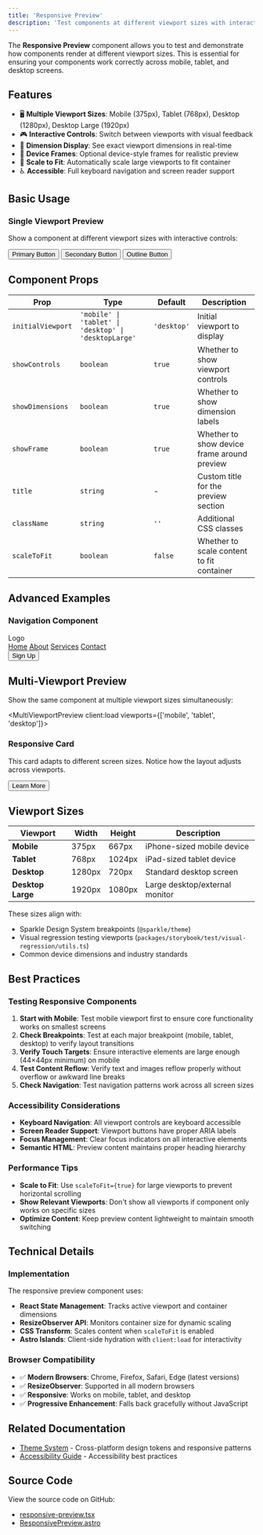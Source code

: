 ```yaml
---
title: 'Responsive Preview'
description: 'Test components at different viewport sizes with interactive responsive preview controls'
---
```



The **Responsive Preview** component allows you to test and demonstrate how components render at different viewport sizes. This is essential for ensuring your components work correctly across mobile, tablet, and desktop screens.

## Features

- 🖥️ **Multiple Viewport Sizes**: Mobile (375px), Tablet (768px), Desktop (1280px), Desktop Large (1920px)
- 🎮 **Interactive Controls**: Switch between viewports with visual feedback
- 📏 **Dimension Display**: See exact viewport dimensions in real-time
- 🎨 **Device Frames**: Optional device-style frames for realistic preview
- 📱 **Scale to Fit**: Automatically scale large viewports to fit container
- ♿ **Accessible**: Full keyboard navigation and screen reader support

## Basic Usage

### Single Viewport Preview

Show a component at different viewport sizes with interactive controls:

<ResponsivePreview title="Button Component Preview" initialViewport="mobile">
  <div>
    <Button variant="primary">Primary Button</Button>
    <Button variant="secondary">Secondary Button</Button>
    <Button variant="outline">Outline Button</Button>
  </div>
</ResponsivePreview>

## Component Props

| Prop | Type | Default | Description |
|------|------|---------|-------------|
| `initialViewport` | `'mobile' \| 'tablet' \| 'desktop' \| 'desktopLarge'` | `'desktop'` | Initial viewport to display |
| `showControls` | `boolean` | `true` | Whether to show viewport controls |
| `showDimensions` | `boolean` | `true` | Whether to show dimension labels |
| `showFrame` | `boolean` | `true` | Whether to show device frame around preview |
| `title` | `string` | - | Custom title for the preview section |
| `className` | `string` | `''` | Additional CSS classes |
| `scaleToFit` | `boolean` | `false` | Whether to scale content to fit container |

## Advanced Examples

### Navigation Component

<ResponsivePreview title="Navigation Bar" initialViewport="tablet" showDimensions={true}>
  <nav>
    <div>Logo</div>
    <div>
      <a href="#">Home</a>
      <a href="#">About</a>
      <a href="#">Services</a>
      <a href="#">Contact</a>
    </div>
    <Button variant="primary" size="sm">Sign Up</Button>
  </nav>
</ResponsivePreview>

## Multi-Viewport Preview

Show the same component at multiple viewport sizes simultaneously:

<MultiViewportPreview client:load viewports={['mobile', 'tablet', 'desktop']}>
  <div>
    <h3>Responsive Card</h3>
    <p>This card adapts to different screen sizes. Notice how the layout adjusts across viewports.</p>
    <Button variant="primary">Learn More</Button>
  </div>
</MultiViewportPreview>

## Viewport Sizes

| Viewport | Width | Height | Description |
|----------|-------|--------|-------------|
| **Mobile** | 375px | 667px | iPhone-sized mobile device |
| **Tablet** | 768px | 1024px | iPad-sized tablet device |
| **Desktop** | 1280px | 720px | Standard desktop screen |
| **Desktop Large** | 1920px | 1080px | Large desktop/external monitor |

These sizes align with:
- Sparkle Design System breakpoints (`@sparkle/theme`)
- Visual regression testing viewports (`packages/storybook/test/visual-regression/utils.ts`)
- Common device dimensions and industry standards

## Best Practices

### Testing Responsive Components

1. **Start with Mobile**: Test mobile viewport first to ensure core functionality works on smallest screens
2. **Check Breakpoints**: Test at each major breakpoint (mobile, tablet, desktop) to verify layout transitions
3. **Verify Touch Targets**: Ensure interactive elements are large enough (44×44px minimum) on mobile
4. **Test Content Reflow**: Verify text and images reflow properly without overflow or awkward line breaks
5. **Check Navigation**: Test navigation patterns work across all screen sizes

### Accessibility Considerations

- **Keyboard Navigation**: All viewport controls are keyboard accessible
- **Screen Reader Support**: Viewport buttons have proper ARIA labels
- **Focus Management**: Clear focus indicators on all interactive elements
- **Semantic HTML**: Preview content maintains proper heading hierarchy

### Performance Tips

- **Scale to Fit**: Use `scaleToFit={true}` for large viewports to prevent horizontal scrolling
- **Show Relevant Viewports**: Don't show all viewports if component only works on specific sizes
- **Optimize Content**: Keep preview content lightweight to maintain smooth switching

## Technical Details

### Implementation

The responsive preview component uses:
- **React State Management**: Tracks active viewport and container dimensions
- **ResizeObserver API**: Monitors container size for dynamic scaling
- **CSS Transform**: Scales content when `scaleToFit` is enabled
- **Astro Islands**: Client-side hydration with `client:load` for interactivity

### Browser Compatibility

- ✅ **Modern Browsers**: Chrome, Firefox, Safari, Edge (latest versions)
- ✅ **ResizeObserver**: Supported in all modern browsers
- ✅ **Responsive**: Works on mobile, tablet, and desktop
- ✅ **Progressive Enhancement**: Falls back gracefully without JavaScript

## Related Documentation

- [Theme System](/theme/overview) - Cross-platform design tokens and responsive patterns
- [Accessibility Guide](/guides/accessibility) - Accessibility best practices

## Source Code

View the source code on GitHub:
- [responsive-preview.tsx](https://github.com/marcusrbrown/sparkle/blob/main/docs/src/components/interactive/responsive-preview.tsx)
- [ResponsivePreview.astro](https://github.com/marcusrbrown/sparkle/blob/main/docs/src/components/interactive/ResponsivePreview.astro)
